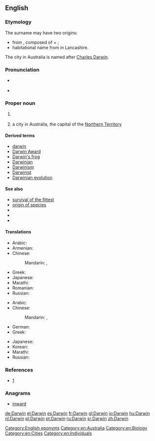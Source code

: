 ==English==
{{wikipedia|dab=Darwin}}

===Etymology===
The surname may have two origins:
* from {{etyl|ang|en}} {{m|ang|Dēorwine|gloss={{n-g|a given name}}}}, composed of {{m|ang|dēor|gloss=dear}} + {{m|ang|wine|gloss=friend}};
* habitational name from {{w|Darwen}} in Lancashire.

The city in Australia is named after [[w:Charles Darwin|Charles Darwin]]. 

===Pronunciation===
* {{a|UK}} {{IPA|/ˈdɑː(ɹ)wɪn/|lang=en}}
* {{a|US}} {{IPA|/ˈdɑɹwɨn/|lang=en}}

===Proper noun===
{{en-proper noun}}

# {{surname|lang=en|dot=,}} {{n-g|notably borne by {{w|Charles Darwin}} (1809–1882), British [[naturalist]] and founder of the theory of [[evolution]] by [[natural selection]].}}
# a city in Australia, the capital of the [[Northern Territory]]

====Derived terms====
* [[darwin]]
* [[Darwin Award]]
* [[Darwin's frog]]
* [[Darwinian]]
* [[Darwinism]]
* [[Darwinist]]
* [[Darwinian evolution]]

====See also====
* [[survival of the fittest]]
* [[origin of species]]
* {{pedia|Charles Darwin}}
* {{pedia|Darwin (surname)}}
* {{pedia|Darwin, Australia}}

====Translations====
{{trans-top|surname}}
* Arabic: {{t|ar|داروين|m|tr=daarwin}}
* Armenian: {{t|hy|Դարվին|sc=Armn}}
* Chinese:
*: Mandarin: {{t+|cmn|達爾文|sc=Hani}}, {{t|cmn|达尔文|tr=Dá'ěrwén|sc=Hani}}
{{trans-mid}}
* Greek: {{t+|el|Δαρβίνος|m|tr=Darvínos|sc=Grek}}
* Japanese: {{t|ja|ダーウィン|tr=Dāwin}}
* Marathi: {{t|mr|डार्विन|n|tr=ḍārvina|sc=Deva}}
* Romanian: {{t|ro|Darwin}}
* Russian: {{t+|ru|Дарвин|m|tr=Dárvin}}
{{trans-bottom}}
{{trans-top|city in Australia}}
* Arabic: {{t|ar|داروين|m|tr=daarwin}}
* Chinese:
*: Mandarin: {{t+|cmn|達爾文|sc=Hani}}, {{t|cmn|达尔文|tr=Dá'ěrwén|sc=Hani}}
* German: {{t+|de|Darwin }}
* Greek: {{t|el|Ντάργουιν|n|tr=Ntárgouin|sc=Grek}}
{{trans-mid}}
* Japanese: {{t|ja|ダーウィン|tr=Dāwin}}
* Korean: {{t|ko|다윈|tr=Dawin|sc=Kore}}
* Marathi: {{t|mr|डार्विन|n|tr=ḍārvina|sc=Deva}}
* Russian: {{t+|ru|Дарвин|m|tr=Dárvin}}
{{trans-bottom}}

===References===
* {{R:en:DAFN}} [http://www.answers.com/topic/darwin-4084]

===Anagrams===
* [[inward#English|inward]]

[[Category:English eponyms]]
[[Category:en:Australia]]
[[Category:en:Biology]]
[[Category:en:Cities]]
[[Category:en:Individuals]]

[[de:Darwin]]
[[el:Darwin]]
[[es:Darwin]]
[[fr:Darwin]]
[[gl:Darwin]]
[[io:Darwin]]
[[hu:Darwin]]
[[nl:Darwin]]
[[pl:Darwin]]
[[pt:Darwin]]
[[ru:Darwin]]
[[sr:Darwin]]
[[zh:Darwin]]